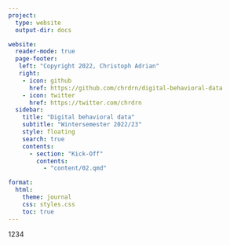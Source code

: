 ```yaml
---
project:
  type: website
  output-dir: docs

website:
  reader-mode: true
  page-footer: 
   left: "Copyright 2022, Christoph Adrian"
   right:
    - icon: github
      href: https://github.com/chrdrn/digital-behavioral-data
    - icon: twitter
      href: https://twitter.com/chrdrn
  sidebar: 
    title: "Digital behavioral data"
    subtitle: "Wintersemester 2022/23"
    style: floating
    search: true
    contents: 
      - section: "Kick-Off"
        contents:
          - "content/02.qmd"

format:
  html:
    theme: journal
    css: styles.css
    toc: true
---
```

1234